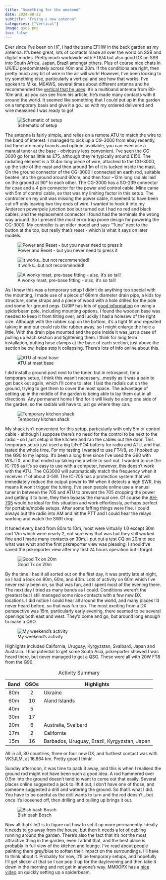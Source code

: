 ```yaml
---
title: "Something for the weekend"
date: 2024-08-22
subtitle: "Trying a new antenna"
categories: ["Vertical"]
image: qsos.png
toc: false
---
```


Ever since I've been on HF, I had the same EFHW in the back garden as my antenna. It's been great, lots of contacts made all over the world on SSB and digital modes. Pretty much worldwide with FT8/4 but also good DX on SSB into South Africa, Japan, Brazil amongst others. Plus of course nice chats in UK/EU predominately across 40m and 20m. If the conditions are right, then pretty much any bit of wire in the air will work! However, I've been looking to try something else, particularly a vertical and see how that works. I've spoken to Mike, M0AWS, several times about different antenna and he recommended the [vertical that he uses](https://m0aws.co.uk/?p=1998). It's a multiband antenna from 80-10m and, as you can see from his article, he's made many contacts with it around the world. It seemed like something that I could put up in the garden on a temporary basis and give it a go...so with my ordered delivered and wire measured I was ready to go!

![Schematic of setup](schematic.png)

The antenna is fairly simple, and relies on a remote ATU to match the wire to the band of interest. I managed to pick up a CG-3000 from ebay recently, but there are many brands and options available, you can even use a manual tuner at the base - obviously less convenient. I've seen the CG-3000 go for as little as £75, although they're typically around £150. The radiating element is a 13.4m long piece of wire, attached to the CG-3000, up the side of the mast and then around 1m of it is tucked inside the mast. On the ground connector of the CG-3000 I connected an earth rod, suitable beaten into the ground around 60cm, and then four \~12m long radials laid on the ground at 90° to each other. The CG-3000 has a SO-239 connector for coax and a 4 pin connector for the power and control cable. Mine came with 5m of control cable, so that was my limiting factor in this setup. The controller on my unit was missing the power cable, it seemed to have been cut off only leaving two tiny ends of wire. I wanted to hook it into my Anderson powerpole junction box but turned out I had no red and black cables, and the replacement connector I found had the terminals the wrong way around. So I present the most error trap prone design for powering the CG-3000. My controller is an older model and says "Tune" next to the button at the top, but really that's reset - which is what it says on later models.

![Power and Reset - but you never need to press it](controller-2.jpeg){group="my-gallery"}

![It works...but not recommended!](controller.jpeg){group="my-gallery"}

![A wonky mast, pre-base fitting - also, it's so tall!](spiderbeam.jpg){group="my-gallery"}

As I knew this was a temporary setup I didn't do anything too special with the mounting, I made use of a piece of 68mm diameter drain pipe, a kids toy structure, some straps and a piece of wood with a hole drilled for the pole and some for ground pegs. DJ0IP has lots of [good information](https://www.dj0ip.de/spiderbeam/fiberglass-spiderpole/) on using a spiderbeam pole, including mounting options. I found the wooden base was needed to keep it from tilting over, and luckily I had a holesaw of the right size. Although with the rubber cap on the bottom, it's a tight fit and repeated taking in and out could rub the rubber away, so I might enlarge the hole a little. With the drain pipe mounted and the pole inside it was just a case of pulling up each section and tightening them. I think for long term installation, putting hose clamps at the base of each section, just above the section below, helps stop it collapsing. There's lots of info online about this.

![ATU at mast base](cg3000.jpg)

I did install a ground post next to the tuner, but in retrospect, for a temporary setup, I think this wasn't necessary...mostly as it was a pain to get back out again, which I'll come to later. I laid the radials out on the ground, trying to get them to cover the most space. The advantage of setting up in the middle of the garden is being able to lay them out in all directions. Any permanent home I find for it will likely be along one side of the garden, so the radials will have to just go where they can.

![Temporary kitchen shack](station.jpg)

My shack isn't convenient for this setup, particularly with only 5m of control cable - although I suppose there's no need for the control to be next to the radio - so I just setup in the kitchen and ran the cables out the door. This temporary setup just used a big LiFePO4 battery for radio and ATU, and that lasted the whole time. For my testing I wanted to use FT4/8, so I hooked up the G90 to my laptop. It's been a long time since I've used the G90 with WSJTX, and that ended up taking me a while to sort out. I wanted to use the IC-705 as it's so easy to use with a computer, however, this doesn't work with the ATU. The CG3000 will automatically match the frequency when it receives rf of about 3-5W. The IC-705 has a protection system that will immediately reduce the output power to 1W when it detects a high SWR, this means it won't trigger the tuning. I've seen people online use a manual tuner in between the 705 and ATU to prevent the 705 dropping the power and getting it to tune, they then bypass the manual one. Of course the [AH-705](https://icomuk.co.uk/AH-705-HF-50-MHz-automatic-antenna-tuner/4051/1359/41/) would be ideal for this situation and work effortlessly, perhaps perfect for portable/mobile setups. After some faffing things were fine. I could always put the radio into AM and hit the PTT and I could hear the relays working and watch the SWR drop.

It tuned every band from 80m to 10m, most were virtually 1.0 except 30m and 17m which were nearly 2, not sure why that was but they still worked fine and I made many contacts on 30m. I put out a test CQ on 20m to see what was what and the first pskreporter view was pleasing. I should've saved the pskreporter view after my first 24 hours operation but I forgot.

![Good Tx on 20m](pskreporter.png)

By the time I had it all sorted out on the first day, it was pretty late at night, so I had a look on 80m, 60m, and 40m. Lots of activity on 60m which I've never really been on, so that was fun, and I spent most of the evening there. The next day I tried as many bands as I could. Conditions weren't the greatest but I still managed some nice contacts with a few new DX locations. I did notice I could hear all around the world, and many places I'd never heard before, so that was fun too. The most exciting from a DX perspective was 15m, particularly early evening, there seemed to be several openings both east and west. They'd come and go, but around long enough to make a QSO.

![My weekend's activity](qsos-2.png)

Highlights included California, Uruguay, Kyrgyzstan, Svalbard, Japan and Australia. I had potential to get some South Asia, pskreporter showed I was heard there, but never managed to get a QSO. These were all with 20W FT8 from the G90.

| Band | QSOs | Highlights                                   |
|:----:|:----:|----------------------------------------------|
| 80m  |  2   | Ukraine                                      |
| 60m  |  10  | Aland Islands                                |
| 40m  |  5   |                                              |
| 30m  |  17  |                                              |
| 20m  |  6   | Australia, Svalbard                          |
| 17m  |  2   | California                                   |
| 15m  |  16  | Barbados, Uruguay, Brazil, Kyrgyzstan, Japan |

: Activity Summary

All in all, 30 countries, three or four new DX, and furthest contact was with VK3JLM, at 16,864 km. Pretty good I think!

Sunday afternoon, it was time to pack it away, and this is when I realised the ground rod might not have been such a good idea. A rod hammered over 0.5m into the ground doesn't tend to want to come out that easily. Several places online suggested a jack to lift it out, I don't have one of those, and someone suggested a drill and watering the ground. So that's what I did. You have to be careful as the drill wants to turn and the rod doesn't...but once it's loosened off, then drilling and pulling up brings it out.

![Bish bash Bosch](removal.jpg)

Now all that's left is to figure out how to set it up more permanently. Ideally it needs to go away from the house, but then it needs a lot of cabling running around the garden. There's also the fact that it's not the most attractive thing in the garden, even I admit that, and the best place is probably in full view of the kitchen and lounge. I've read about people painting them grey/blue to soften their impact on the surroundings. I'll have to think about it. Probably for now, it'll be temporary setups, and hopefully I'll get slicker at that so I can pop it up for the day/evening and then take it down in the morning and not get in anyone's way. MM0OPX has a [nice video](https://www.youtube.com/watch?v=cl7830vNGjo) on quickly setting up a spiderbeam.

